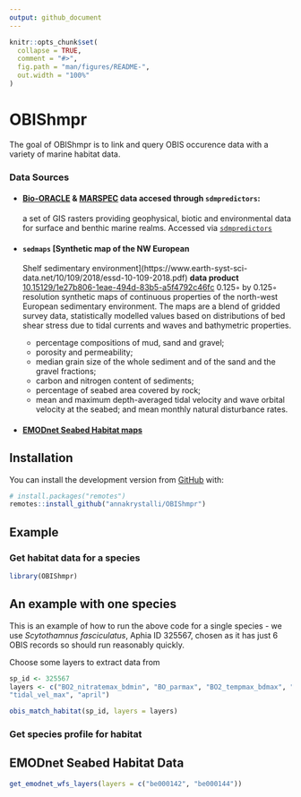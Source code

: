 ```yaml
---
output: github_document
---
```


<!-- README.md is generated from README.Rmd. Please edit that file -->

```r
knitr::opts_chunk$set(
  collapse = TRUE,
  comment = "#>",
  fig.path = "man/figures/README-",
  out.width = "100%"
)
```

# OBIShmpr

<!-- badges: start -->
<!-- badges: end -->

The goal of OBIShmpr is to link and query OBIS occurence data with a variety of marine habitat data.

### Data Sources

- #### [**Bio-ORACLE**](https://www.bio-oracle.org/) & [**MARSPEC**](http://www.marspec.org/) data accesed through  `sdmpredictors`:
    a set of GIS rasters providing geophysical, biotic and environmental data for surface and benthic marine realms. Accessed via [`sdmpredictors`](https://github.com/lifewatch/sdmpredictors)
    
- #### `sedmaps` [Synthetic map of the NW European
Shelf sedimentary environment](https://www.earth-syst-sci-data.net/10/109/2018/essd-10-109-2018.pdf)
    **data product** [10.15129/1e27b806-1eae-494d-83b5-a5f4792c46fc](https://pureportal.strath.ac.uk/en/datasets/data-for-a-synthetic-map-of-the-northwest-european-shelf-sediment)
    0.125◦ by 0.125◦ resolution synthetic maps of continuous properties of the north-west European sedimentary environment. The maps are a blend of gridded survey
data, statistically modelled values based on distributions of bed shear stress due to tidal currents and waves and bathymetric properties. 
    - percentage compositions of mud, sand and gravel;
    - porosity and permeability; 
    - median grain size of the whole sediment and of the sand and the gravel fractions;
    - carbon and nitrogen content of sediments; 
    - percentage of seabed area covered by rock; 
    - mean and maximum depth-averaged tidal velocity and wave orbital velocity at the seabed; and mean monthly natural disturbance rates. 
    
- #### [EMODnet Seabed Habitat maps]()
  

## Installation

You can install the development version from [GitHub](https://github.com/) with:

``` r
# install.packages("remotes")
remotes::install_github("annakrystalli/OBIShmpr")
```
## Example

### Get habitat data for a species

```r
library(OBIShmpr)
```


## An example with one species
This is an example of how to run the above code for a single species - we use _Scytothamnus fasciculatus_, Aphia ID 325567, chosen as it has just 6 OBIS records so should run reasonably quickly.

Choose some layers to extract data from

```r
sp_id <- 325567
layers <- c("BO2_nitratemax_bdmin", "BO_parmax", "BO2_tempmax_bdmax", "permeability", 
"tidal_vel_max", "april")
```

```r
obis_match_habitat(sp_id, layers = layers)
```




### Get species profile for habitat

## EMODnet Seabed Habitat Data

```r
get_emodnet_wfs_layers(layers = c("be000142", "be000144"))
```

